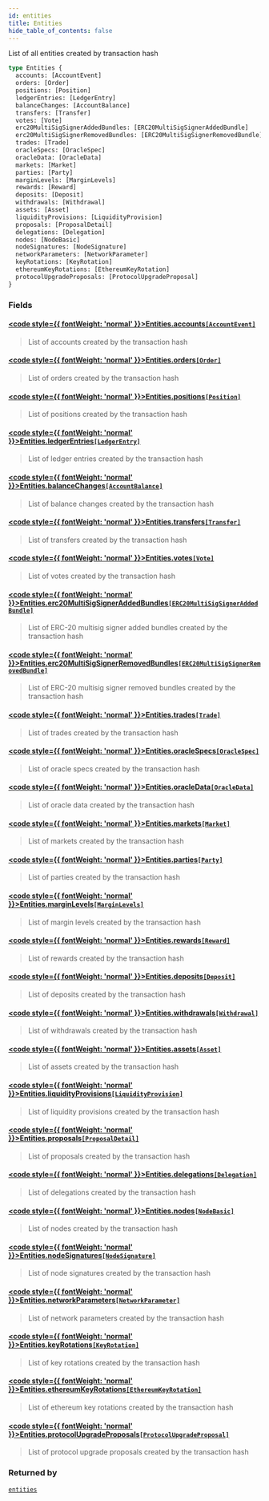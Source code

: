 ```yaml
---
id: entities
title: Entities
hide_table_of_contents: false
---
```








List of all entities created by transaction hash

```graphql
type Entities {
  accounts: [AccountEvent]
  orders: [Order]
  positions: [Position]
  ledgerEntries: [LedgerEntry]
  balanceChanges: [AccountBalance]
  transfers: [Transfer]
  votes: [Vote]
  erc20MultiSigSignerAddedBundles: [ERC20MultiSigSignerAddedBundle]
  erc20MultiSigSignerRemovedBundles: [ERC20MultiSigSignerRemovedBundle]
  trades: [Trade]
  oracleSpecs: [OracleSpec]
  oracleData: [OracleData]
  markets: [Market]
  parties: [Party]
  marginLevels: [MarginLevels]
  rewards: [Reward]
  deposits: [Deposit]
  withdrawals: [Withdrawal]
  assets: [Asset]
  liquidityProvisions: [LiquidityProvision]
  proposals: [ProposalDetail]
  delegations: [Delegation]
  nodes: [NodeBasic]
  nodeSignatures: [NodeSignature]
  networkParameters: [NetworkParameter]
  keyRotations: [KeyRotation]
  ethereumKeyRotations: [EthereumKeyRotation]
  protocolUpgradeProposals: [ProtocolUpgradeProposal]
}
```


### Fields

#### [<code style={{ fontWeight: 'normal' }}>Entities.<b>accounts</b></code>](#)<Bullet />[`[AccountEvent]`](/mainnet/api/graphql/objects/account-event) <Badge class="secondary" text="list"/> <Badge class="secondary" text="object"/>
> List of accounts created by the transaction hash
> 

#### [<code style={{ fontWeight: 'normal' }}>Entities.<b>orders</b></code>](#)<Bullet />[`[Order]`](/mainnet/api/graphql/objects/order) <Badge class="secondary" text="list"/> <Badge class="secondary" text="object"/>
> List of orders created by the transaction hash
> 

#### [<code style={{ fontWeight: 'normal' }}>Entities.<b>positions</b></code>](#)<Bullet />[`[Position]`](/mainnet/api/graphql/objects/position) <Badge class="secondary" text="list"/> <Badge class="secondary" text="object"/>
> List of positions created by the transaction hash
> 

#### [<code style={{ fontWeight: 'normal' }}>Entities.<b>ledgerEntries</b></code>](#)<Bullet />[`[LedgerEntry]`](/mainnet/api/graphql/objects/ledger-entry) <Badge class="secondary" text="list"/> <Badge class="secondary" text="object"/>
> List of ledger entries created by the transaction hash
> 

#### [<code style={{ fontWeight: 'normal' }}>Entities.<b>balanceChanges</b></code>](#)<Bullet />[`[AccountBalance]`](/mainnet/api/graphql/objects/account-balance) <Badge class="secondary" text="list"/> <Badge class="secondary" text="object"/>
> List of balance changes created by the transaction hash
> 

#### [<code style={{ fontWeight: 'normal' }}>Entities.<b>transfers</b></code>](#)<Bullet />[`[Transfer]`](/mainnet/api/graphql/objects/transfer) <Badge class="secondary" text="list"/> <Badge class="secondary" text="object"/>
> List of transfers created by the transaction hash
> 

#### [<code style={{ fontWeight: 'normal' }}>Entities.<b>votes</b></code>](#)<Bullet />[`[Vote]`](/mainnet/api/graphql/objects/vote) <Badge class="secondary" text="list"/> <Badge class="secondary" text="object"/>
> List of votes created by the transaction hash
> 

#### [<code style={{ fontWeight: 'normal' }}>Entities.<b>erc20MultiSigSignerAddedBundles</b></code>](#)<Bullet />[`[ERC20MultiSigSignerAddedBundle]`](/mainnet/api/graphql/objects/erc20-multi-sig-signer-added-bundle) <Badge class="secondary" text="list"/> <Badge class="secondary" text="object"/>
> List of ERC-20 multisig signer added bundles created by the transaction hash
> 

#### [<code style={{ fontWeight: 'normal' }}>Entities.<b>erc20MultiSigSignerRemovedBundles</b></code>](#)<Bullet />[`[ERC20MultiSigSignerRemovedBundle]`](/mainnet/api/graphql/objects/erc20-multi-sig-signer-removed-bundle) <Badge class="secondary" text="list"/> <Badge class="secondary" text="object"/>
> List of ERC-20 multisig signer removed bundles created by the transaction hash
> 

#### [<code style={{ fontWeight: 'normal' }}>Entities.<b>trades</b></code>](#)<Bullet />[`[Trade]`](/mainnet/api/graphql/objects/trade) <Badge class="secondary" text="list"/> <Badge class="secondary" text="object"/>
> List of trades created by the transaction hash
> 

#### [<code style={{ fontWeight: 'normal' }}>Entities.<b>oracleSpecs</b></code>](#)<Bullet />[`[OracleSpec]`](/mainnet/api/graphql/objects/oracle-spec) <Badge class="secondary" text="list"/> <Badge class="secondary" text="object"/>
> List of oracle specs created by the transaction hash
> 

#### [<code style={{ fontWeight: 'normal' }}>Entities.<b>oracleData</b></code>](#)<Bullet />[`[OracleData]`](/mainnet/api/graphql/objects/oracle-data) <Badge class="secondary" text="list"/> <Badge class="secondary" text="object"/>
> List of oracle data created by the transaction hash
> 

#### [<code style={{ fontWeight: 'normal' }}>Entities.<b>markets</b></code>](#)<Bullet />[`[Market]`](/mainnet/api/graphql/objects/market) <Badge class="secondary" text="list"/> <Badge class="secondary" text="object"/>
> List of markets created by the transaction hash
> 

#### [<code style={{ fontWeight: 'normal' }}>Entities.<b>parties</b></code>](#)<Bullet />[`[Party]`](/mainnet/api/graphql/objects/party) <Badge class="secondary" text="list"/> <Badge class="secondary" text="object"/>
> List of parties created by the transaction hash
> 

#### [<code style={{ fontWeight: 'normal' }}>Entities.<b>marginLevels</b></code>](#)<Bullet />[`[MarginLevels]`](/mainnet/api/graphql/objects/margin-levels) <Badge class="secondary" text="list"/> <Badge class="secondary" text="object"/>
> List of margin levels created by the transaction hash
> 

#### [<code style={{ fontWeight: 'normal' }}>Entities.<b>rewards</b></code>](#)<Bullet />[`[Reward]`](/mainnet/api/graphql/objects/reward) <Badge class="secondary" text="list"/> <Badge class="secondary" text="object"/>
> List of rewards created by the transaction hash
> 

#### [<code style={{ fontWeight: 'normal' }}>Entities.<b>deposits</b></code>](#)<Bullet />[`[Deposit]`](/mainnet/api/graphql/objects/deposit) <Badge class="secondary" text="list"/> <Badge class="secondary" text="object"/>
> List of deposits created by the transaction hash
> 

#### [<code style={{ fontWeight: 'normal' }}>Entities.<b>withdrawals</b></code>](#)<Bullet />[`[Withdrawal]`](/mainnet/api/graphql/objects/withdrawal) <Badge class="secondary" text="list"/> <Badge class="secondary" text="object"/>
> List of withdrawals created by the transaction hash
> 

#### [<code style={{ fontWeight: 'normal' }}>Entities.<b>assets</b></code>](#)<Bullet />[`[Asset]`](/mainnet/api/graphql/objects/asset) <Badge class="secondary" text="list"/> <Badge class="secondary" text="object"/>
> List of assets created by the transaction hash
> 

#### [<code style={{ fontWeight: 'normal' }}>Entities.<b>liquidityProvisions</b></code>](#)<Bullet />[`[LiquidityProvision]`](/mainnet/api/graphql/objects/liquidity-provision) <Badge class="secondary" text="list"/> <Badge class="secondary" text="object"/>
> List of liquidity provisions created by the transaction hash
> 

#### [<code style={{ fontWeight: 'normal' }}>Entities.<b>proposals</b></code>](#)<Bullet />[`[ProposalDetail]`](/mainnet/api/graphql/objects/proposal-detail) <Badge class="secondary" text="list"/> <Badge class="secondary" text="object"/>
> List of proposals created by the transaction hash
> 

#### [<code style={{ fontWeight: 'normal' }}>Entities.<b>delegations</b></code>](#)<Bullet />[`[Delegation]`](/mainnet/api/graphql/objects/delegation) <Badge class="secondary" text="list"/> <Badge class="secondary" text="object"/>
> List of delegations created by the transaction hash
> 

#### [<code style={{ fontWeight: 'normal' }}>Entities.<b>nodes</b></code>](#)<Bullet />[`[NodeBasic]`](/mainnet/api/graphql/objects/node-basic) <Badge class="secondary" text="list"/> <Badge class="secondary" text="object"/>
> List of nodes created by the transaction hash
> 

#### [<code style={{ fontWeight: 'normal' }}>Entities.<b>nodeSignatures</b></code>](#)<Bullet />[`[NodeSignature]`](/mainnet/api/graphql/objects/node-signature) <Badge class="secondary" text="list"/> <Badge class="secondary" text="object"/>
> List of node signatures created by the transaction hash
> 

#### [<code style={{ fontWeight: 'normal' }}>Entities.<b>networkParameters</b></code>](#)<Bullet />[`[NetworkParameter]`](/mainnet/api/graphql/objects/network-parameter) <Badge class="secondary" text="list"/> <Badge class="secondary" text="object"/>
> List of network parameters created by the transaction hash
> 

#### [<code style={{ fontWeight: 'normal' }}>Entities.<b>keyRotations</b></code>](#)<Bullet />[`[KeyRotation]`](/mainnet/api/graphql/objects/key-rotation) <Badge class="secondary" text="list"/> <Badge class="secondary" text="object"/>
> List of key rotations created by the transaction hash
> 

#### [<code style={{ fontWeight: 'normal' }}>Entities.<b>ethereumKeyRotations</b></code>](#)<Bullet />[`[EthereumKeyRotation]`](/mainnet/api/graphql/objects/ethereum-key-rotation) <Badge class="secondary" text="list"/> <Badge class="secondary" text="object"/>
> List of ethereum key rotations created by the transaction hash
> 

#### [<code style={{ fontWeight: 'normal' }}>Entities.<b>protocolUpgradeProposals</b></code>](#)<Bullet />[`[ProtocolUpgradeProposal]`](/mainnet/api/graphql/objects/protocol-upgrade-proposal) <Badge class="secondary" text="list"/> <Badge class="secondary" text="object"/>
> List of protocol upgrade proposals created by the transaction hash
> 



### Returned by

[`entities`](/mainnet/api/graphql/queries/entities)  <Badge class="secondary" text="query"/>



